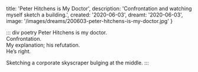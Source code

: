   title: 'Peter Hitchens is My Doctor',
  description: 'Confrontation and watching myself sketch a building.',
  created: '2020-06-03',
  dreamt: '2020-06-03',
  image: '/images/dreams/200603-peter-hitchens-is-my-doctor.jpg'
}

::: div poetry
Peter Hitchens is my doctor.  
Confrontation.  
My explanation; his refutation.  
He’s right.

Sketching a corporate skyscraper bulging at the middle.
:::
